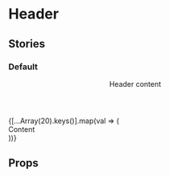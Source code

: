 

# Header

<Meta title="App Components/Header" component={Header} />

## Stories

### Default

<Canvas withToolbar>
  <Story name="default" height="200px" inline={false}>
    <div style={{ margin: '-1rem' }}>
      <Header
        style={{
          display: 'flex',
          alignItems: 'center',
          backgroundColor: 'dodgerblue',
          color: 'white',
          fontWeight: 'bold',
        }}
      >
        Header content
      </Header>
      <Header.Wrapper>
        {[...Array(20).keys()].map(val => (
          <div
            key={val}
            style={{
              padding: '10px 0',
            }}
          >
            Content
          </div>
        ))}
      </Header.Wrapper>
    </div>
  </Story>
</Canvas>

## Props

<ArgsTable of={Header} />
